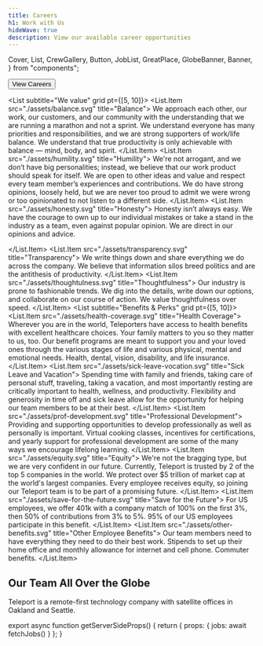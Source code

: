 ```yaml
---
title: Careers
h1: Work with Us
hideWave: true
description: View our available career opportunities
---
```


  Cover,
  List,
  CrewGallery,
  Button,
  JobList,
  GreatPlace,
  GlobeBanner,
  Banner,
} from "components";

<Cover align="center" title={meta.h1} description={meta.description}>
  <Button as="a" href="#jobs" variant="primary" shape="lg">
    View Careers
  </Button>
</Cover>

<Banner
  title="Our mission is to enable engineers to quickly access any resource anywhere."
  subtitle="Mission"
/>

<List subtitle="We value" grid pt={[5, 10]}>
  <List.Item src="./assets/balance.svg" title="Balance">
    We approach each other, our work, our customers, and our community with the understanding that we are running a marathon and not a sprint. We understand everyone has many priorities and responsibilities, and we are strong supporters of work/life balance. We understand that true productivity is only achievable with balance — mind, body, and spirit.
  </List.Item>
  <List.Item src="./assets/humility.svg" title="Humility">
    We're not arrogant, and we don’t have big personalities; instead, we believe that our work product should speak for itself. We are open to other ideas and value and respect every team member’s experiences and contributions. We do have strong opinions, loosely held, but we are never too proud to admit we were wrong or too opinionated to not listen to a different side.
  </List.Item>
  <List.Item src="./assets/honesty.svg" title="Honesty">
    Honesty isn’t always easy. We have the courage to own up to our individual mistakes or take a stand in the industry as a team, even against popular opinion. We are direct in our opinions and advice.

  </List.Item>
  <List.Item src="./assets/transparency.svg" title="Transparency">
    We write things down and share everything we do across the company. We believe that information silos breed politics and are the antithesis of productivity.
  </List.Item>
  <List.Item src="./assets/thoughtulness.svg" title="Thoughtfulness">
    Our industry is prone to fashionable trends. We dig into the details, write down our options, and collaborate on our course of action. We value thoughtfulness over speed.
  </List.Item>
</List>
<CrewGallery as="section" />
<List subtitle="Benefits & Perks" grid pt={[5, 10]}>
  <List.Item src="./assets/health-coverage.svg" title="Health Coverage">
    Wherever you are in the world, Teleporters have access to health benefits with excellent healthcare choices. Your family matters to you so they matter to us, too. Our benefit programs are meant to support you and your loved ones through the various stages of life and various physical, mental and emotional needs. Health, dental, vision, disability, and life insurance.
  </List.Item>
  <List.Item src="./assets/sick-leave-vocation.svg" title="Sick Leave and Vacation">
    Spending time with family and friends, taking care of personal stuff, traveling, taking a vacation, and most importantly resting are critically important to health, wellness, and productivity. Flexibility and generosity in time off and sick leave allow for the opportunity for helping our team members to be at their best.
  </List.Item>
  <List.Item src="./assets/prof-development.svg" title="Professional Development">
    Providing and supporting opportunities to develop professionally as well as personally is important. Virtual cooking classes, incentives for certifications, and yearly support for professional development are some of the many ways we encourage lifelong learning.
  </List.Item>
  <List.Item src="./assets/equity.svg" title="Equity">
    We're not the bragging type, but we are very confident in our future. Currently, Teleport is trusted by 2 of the top 5 companies in the world. We protect over $5 trillion of market cap at the world's largest companies. Every employee receives equity, so joining our Teleport team is to be part of a promising future.
  </List.Item>
  <List.Item src="./assets/save-for-the-future.svg" title="Save for the Future">
    For US employees, we offer 401k with a company match of 100% on the first 3%, then 50% of contributions from 3% to 5%. 95% of our US employees participate in this benefit.
  </List.Item>
  <List.Item src="./assets/other-benefits.svg" title="Other Employee Benefits">
    Our team members need to have everything they need to do their best work. Stipends to set up their home office and monthly allowance for internet and cell phone. Commuter benefits.
  </List.Item>
</List>
<GreatPlace/>
<GlobeBanner>
  ## Our Team All Over the Globe

Teleport is a remote-first technology company with satellite offices in Oakland and Seattle.

</GlobeBanner>

<JobList id="jobs" jobs={props.ssData.jobs} />

export async function getServerSideProps() {
  return { props: { jobs: await fetchJobs() } };
}
